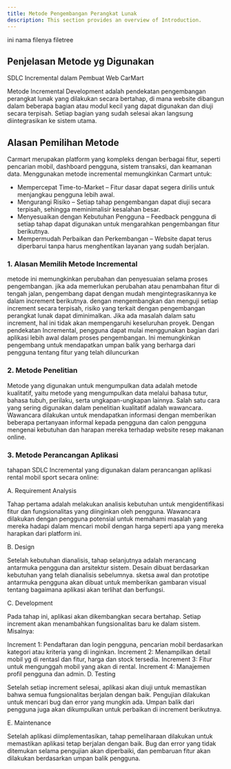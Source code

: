 ```yaml
---
title: Metode Pengembangan Perangkat Lunak
description: This section provides an overview of Introduction.
---
```

ini nama filenya filetree

## Penjelasan Metode yg Digunakan 
SDLC Incremental dalam Pembuat Web CarMart

Metode Incremental Development adalah pendekatan pengembangan perangkat lunak yang dilakukan secara bertahap, di mana website
dibangun dalam beberapa bagian atau modul kecil yang dapat digunakan dan diuji secara terpisah. Setiap bagian yang sudah selesai
akan langsung diintegrasikan ke sistem utama.

## Alasan Pemilihan Metode

Carmart merupakan platform yang kompleks dengan berbagai fitur, seperti pencarian mobil, dashboard pengguna, sistem transaksi, dan keamanan data. Menggunakan metode incremental memungkinkan Carmart untuk:

- Mempercepat Time-to-Market – Fitur dasar dapat segera dirilis untuk menjangkau pengguna lebih awal.
- Mengurangi Risiko – Setiap tahap pengembangan dapat diuji secara terpisah, sehingga meminimalisir kesalahan besar.
- Menyesuaikan dengan Kebutuhan Pengguna – Feedback pengguna di setiap tahap dapat digunakan untuk mengarahkan pengembangan fitur berikutnya.
- Mempermudah Perbaikan dan Perkembangan – Website dapat terus diperbarui tanpa harus menghentikan layanan yang sudah berjalan.

### 1. Alasan Memilih Metode Incremental
metode ini memungkinkan perubahan dan penyesuaian selama proses pengembangan. jika ada memerlukan perubahan atau penambahan fitur di tengah jalan, pengembang dapat dengan mudah mengintegrasikannya ke dalam increment berikutnya.
dengan mengembangkan dan menguji setiap increment secara terpisah, risiko yang terkait dengan pengembangan perangkat lunak dapat diminimalkan. Jika ada masalah dalam satu increment, hal ini tidak akan mempengaruhi keseluruhan proyek.
Dengan pendekatan Incremental, pengguna dapat mulai menggunakan bagian dari aplikasi lebih awal dalam proses pengembangan. Ini memungkinkan pengembang untuk mendapatkan umpan balik yang berharga dari pengguna tentang fitur yang telah diluncurkan
### 2. Metode Penelitian
Metode yang digunakan untuk mengumpulkan data adalah metode kualitatif, yaitu metode yang mengumpulkan data melalui bahasa tutur, bahasa tubuh, perilaku, serta ungkapan-ungkapan lainnya. Salah satu cara yang sering digunakan dalam penelitian kualitatif adalah wawancara.
Wawancara dilakukan untuk mendapatkan informasi dengan memberikan beberapa pertanyaan informal kepada pengguna dan calon pengguna mengenai kebutuhan dan harapan mereka terhadap website resep makanan online.

### 3. Metode Perancangan Aplikasi
tahapan SDLC Incremental yang digunakan dalam perancangan aplikasi rental mobil sport secara online:

A. Requirement Analysis

Tahap pertama adalah melakukan analisis kebutuhan untuk mengidentifikasi fitur dan fungsionalitas yang diinginkan oleh pengguna. Wawancara dilakukan dengan pengguna potensial untuk memahami masalah yang mereka hadapi dalam mencari mobil dengan harga seperti apa yang mereka harapkan dari platform ini.

B. Design

Setelah kebutuhan dianalisis, tahap selanjutnya adalah merancang antarmuka pengguna dan arsitektur sistem. Desain dibuat berdasarkan kebutuhan yang telah dianalisis sebelumnya. sketsa awal dan prototipe antarmuka pengguna akan dibuat untuk memberikan gambaran visual tentang bagaimana aplikasi akan terlihat dan berfungsi.

C. Development

Pada tahap ini, aplikasi akan dikembangkan secara bertahap. Setiap increment akan menambahkan fungsionalitas baru ke dalam sistem. Misalnya:

Increment 1: Pendaftaran dan login pengguna, pencarian mobil berdasarkan kategori atau kriteria yang di inginkan.
Increment 2: Menampilkan detail mobil yg di rentasl dan fitur, harga dan stock tersedia.
Increment 3: Fitur untuk mengunggah mobil yang akan di rental.
Increment 4: Manajemen profil pengguna dan admin.
D. Testing

Setelah setiap increment selesai, aplikasi akan diuji untuk memastikan bahwa semua fungsionalitas berjalan dengan baik. Pengujian dilakukan untuk mencari bug dan error yang mungkin ada. Umpan balik dari pengguna juga akan dikumpulkan untuk perbaikan di increment berikutnya.

E. Maintenance

Setelah aplikasi diimplementasikan, tahap pemeliharaan dilakukan untuk memastikan aplikasi tetap berjalan dengan baik. Bug dan error yang tidak ditemukan selama pengujian akan diperbaiki, dan pembaruan fitur akan dilakukan berdasarkan umpan balik pengguna.
